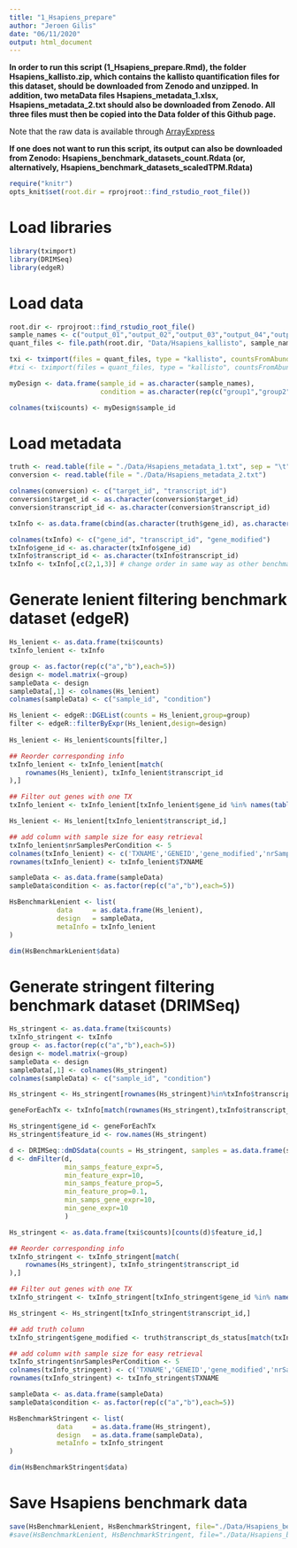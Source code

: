 ```yaml
---
title: "1_Hsapiens_prepare"
author: "Jeroen Gilis"
date: "06/11/2020"
output: html_document
---
```


**In order to run this script (1_Hsapiens_prepare.Rmd), the folder Hsapiens_kallisto.zip, which contains the kallisto quantification files for this dataset, should be downloaded from Zenodo and unzipped. In addition, two metaData files Hsapiens_metadata_1.xlsx, Hsapiens_metadata_2.txt should also be downloaded from Zenodo. All three files must then be copied into the Data folder of this Github page.** 

Note that the raw data is available through [ArrayExpress](https://www.ebi.ac.uk/arrayexpress/experiments/E-MTAB-3766/)

**If one does not want to run this script, its output can also be downloaded from Zenodo: Hsapiens_benchmark_datasets_count.Rdata (or, alternatively, Hsapiens_benchmark_datasets_scaledTPM.Rdata)**

```r
require("knitr")
opts_knit$set(root.dir = rprojroot::find_rstudio_root_file())
```

# Load libraries

```r
library(tximport)
library(DRIMSeq)
library(edgeR)
```

# Load data

```r
root.dir <- rprojroot::find_rstudio_root_file()
sample_names <- c("output_01","output_02","output_03","output_04","output_05","output_06","output_07","output_08","output_09","output_10")
quant_files <- file.path(root.dir, "Data/Hsapiens_kallisto", sample_names, "abundance.h5")

txi <- tximport(files = quant_files, type = "kallisto", countsFromAbundance = "no", txOut = TRUE)
#txi <- tximport(files = quant_files, type = "kallisto", countsFromAbundance = "scaledTPM", txOut = TRUE)

myDesign <- data.frame(sample_id = as.character(sample_names),
                       condition = as.character(rep(c("group1","group2")),each=5))

colnames(txi$counts) <- myDesign$sample_id
```

# Load metadata

```r
truth <- read.table(file = "./Data/Hsapiens_metadata_1.txt", sep = "\t", header = TRUE)
conversion <- read.table(file = "./Data/Hsapiens_metadata_2.txt")

colnames(conversion) <- c("target_id", "transcript_id")
conversion$target_id <- as.character(conversion$target_id)
conversion$transcript_id <- as.character(conversion$transcript_id)

txInfo <- as.data.frame(cbind(as.character(truth$gene_id), as.character(truth$transcript_id), as.character(truth$transcript_ds_status)))

colnames(txInfo) <- c("gene_id", "transcript_id", "gene_modified")
txInfo$gene_id <- as.character(txInfo$gene_id)
txInfo$transcript_id <- as.character(txInfo$transcript_id)
txInfo <- txInfo[,c(2,1,3)] # change order in same way as other benchmarks
```

# Generate lenient filtering benchmark dataset (edgeR)

```r
Hs_lenient <- as.data.frame(txi$counts)
txInfo_lenient <- txInfo

group <- as.factor(rep(c("a","b"),each=5))
design <- model.matrix(~group)
sampleData <- design
sampleData[,1] <- colnames(Hs_lenient)
colnames(sampleData) <- c("sample_id", "condition")

Hs_lenient <- edgeR::DGEList(counts = Hs_lenient,group=group)
filter <- edgeR::filterByExpr(Hs_lenient,design=design)
            
Hs_lenient <- Hs_lenient$counts[filter,]

## Reorder corresponding info
txInfo_lenient <- txInfo_lenient[match(
    rownames(Hs_lenient), txInfo_lenient$transcript_id
),]

## Filter out genes with one TX
txInfo_lenient <- txInfo_lenient[txInfo_lenient$gene_id %in% names(table(txInfo_lenient$gene_id))[table(txInfo_lenient$gene_id) > 1],]

Hs_lenient <- Hs_lenient[txInfo_lenient$transcript_id,]

## add column with sample size for easy retrieval
txInfo_lenient$nrSamplesPerCondition <- 5
colnames(txInfo_lenient) <- c('TXNAME','GENEID','gene_modified','nrSamplesPerCondition')
rownames(txInfo_lenient) <- txInfo_lenient$TXNAME

sampleData <- as.data.frame(sampleData)
sampleData$condition <- as.factor(rep(c("a","b"),each=5))

HsBenchmarkLenient <- list(
            data     = as.data.frame(Hs_lenient),
            design   = sampleData,
            metaInfo = txInfo_lenient
)

dim(HsBenchmarkLenient$data)
```

# Generate stringent filtering benchmark dataset (DRIMSeq)

```r
Hs_stringent <- as.data.frame(txi$counts)
txInfo_stringent <- txInfo
group <- as.factor(rep(c("a","b"),each=5))
design <- model.matrix(~group)
sampleData <- design
sampleData[,1] <- colnames(Hs_stringent)
colnames(sampleData) <- c("sample_id", "condition")

Hs_stringent <- Hs_stringent[rownames(Hs_stringent)%in%txInfo$transcript_id,]

geneForEachTx <- txInfo[match(rownames(Hs_stringent),txInfo$transcript_id),"gene_id"]

Hs_stringent$gene_id <- geneForEachTx
Hs_stringent$feature_id <- row.names(Hs_stringent)

d <- DRIMSeq::dmDSdata(counts = Hs_stringent, samples = as.data.frame(sampleData))
d <- dmFilter(d,
              min_samps_feature_expr=5, 
              min_feature_expr=10, 
              min_samps_feature_prop=5, 
              min_feature_prop=0.1,
              min_samps_gene_expr=10, 
              min_gene_expr=10
              )

Hs_stringent <- as.data.frame(txi$counts)[counts(d)$feature_id,]

## Reorder corresponding info
txInfo_stringent <- txInfo_stringent[match(
    rownames(Hs_stringent), txInfo_stringent$transcript_id
),]

## Filter out genes with one TX
txInfo_stringent <- txInfo_stringent[txInfo_stringent$gene_id %in% names(table(txInfo_stringent$gene_id))[table(txInfo_stringent$gene_id) > 1],]

Hs_stringent <- Hs_stringent[txInfo_stringent$transcript_id,]

## add truth column
txInfo_stringent$gene_modified <- truth$transcript_ds_status[match(txInfo_stringent$transcript_id,as.character(truth$transcript_id))]

## add column with sample size for easy retrieval
txInfo_stringent$nrSamplesPerCondition <- 5
colnames(txInfo_stringent) <- c('TXNAME','GENEID','gene_modified','nrSamplesPerCondition')
rownames(txInfo_stringent) <- txInfo_stringent$TXNAME

sampleData <- as.data.frame(sampleData)
sampleData$condition <- as.factor(rep(c("a","b"),each=5))

HsBenchmarkStringent <- list(
            data     = as.data.frame(Hs_stringent),
            design   = as.data.frame(sampleData),
            metaInfo = txInfo_stringent
)

dim(HsBenchmarkStringent$data)
```

# Save Hsapiens benchmark data

```r
save(HsBenchmarkLenient, HsBenchmarkStringent, file="./Data/Hsapiens_benchmark_datasets_count.Rdata")
#save(HsBenchmarkLenient, HsBenchmarkStringent, file="./Data/Hsapiens_benchmark_datasets_scaledTPM.Rdata")
```





